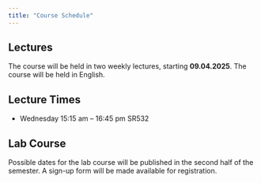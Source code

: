```yaml
---
title: "Course Schedule"
---
```


## Lectures

The course will be held in two weekly lectures, starting **09.04.2025**. The course will be held in English.

::: {.callout-note}
## Lecture Times
- Wednesday 15:15 am – 16:45 pm SR532
:::

## Lab Course

Possible dates for the lab course will be published in the second half of the semester. A sign-up form will be made available for registration.
